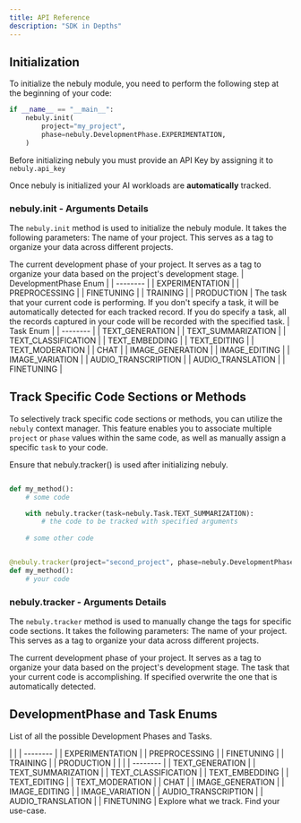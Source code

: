 ```yaml
---
title: API Reference
description: "SDK in Depths"
---
```


## Initialization
To initialize the nebuly module, you need to perform the following step at the beginning of your code:

```python
if __name__ == "__main__":
    nebuly.init(
        project="my_project",
        phase=nebuly.DevelopmentPhase.EXPERIMENTATION,
    )
```

<Note>Before initializing nebuly you must provide an API Key by assigning it to `nebuly.api_key` </Note>

Once nebuly is initialized your AI workloads are **automatically** tracked.

### nebuly.init - Arguments Details
The `nebuly.init` method is used to initialize the nebuly module. It takes the following parameters:
<ParamField body="project" type="str" required>
  The name of your project. This serves as a tag to organize your data across different projects.

</ParamField>

<ParamField body="phase" type="DevelopmentPhase(Enum)" required>
  The current development phase of your project. It serves as a tag to organize your data based on the project's development stage.
    | DevelopmentPhase Enum | 
    | --------              | 
    | EXPERIMENTATION       |  
    | PREPROCESSING         |         
    | FINETUNING            |
    | TRAINING              | 
    | PRODUCTION            | 
</ParamField>

<ParamField body="task" type="Task(Enum)" default="Task.UNKNOWN" optional>
   The task that your current code is performing. If you don't specify a task, it will be automatically detected for each tracked record. If you do specify a task, all the records captured in your code will be recorded with the specified task.
    | Task Enum              |
    | --------               | 
    | TEXT_GENERATION        |
    | TEXT_SUMMARIZATION     |
    | TEXT_CLASSIFICATION    |
    | TEXT_EMBEDDING         |
    | TEXT_EDITING           |
    | TEXT_MODERATION        |
    | CHAT                   |
    | IMAGE_GENERATION       |
    | IMAGE_EDITING          |
    | IMAGE_VARIATION        |
    | AUDIO_TRANSCRIPTION    |
    | AUDIO_TRANSLATION      |
    |  FINETUNING            |
</ParamField>


## Track Specific Code Sections or Methods
To selectively track specific code sections or methods, you can utilize the `nebuly` context manager. This feature enables you to associate multiple `project` or `phase` values within the same code, as well as manually assign a specific `task` to your code.

<Warning> Ensure that nebuly.tracker() is used after initializing nebuly. </Warning>


```python

def my_method():
    # some code

    with nebuly.tracker(task=nebuly.Task.TEXT_SUMMARIZATION):
        # the code to be tracked with specified arguments
    
    # some other code
```


```python

@nebuly.tracker(project="second_project", phase=nebuly.DevelopmentPhase.PRODUCTION)
def my_method():
    # your code
```

### nebuly.tracker - Arguments Details
The `nebuly.tracker` method is used to manually change the tags for specific code sections. It takes the following parameters:
<ParamField body="project" type="str" optional>
  The name of your project. This serves as a tag to organize your data across different projects.
</ParamField>

<ParamField body="phase" type="DevelopmentPhase(Enum)" optional>
  The current development phase of your project. It serves as a tag to organize your data based on the project's development stage.
</ParamField>

<ParamField body="task" type="Task(Enum)" optional>
  The task that your current code is accomplishing. If specified overwrite the one that is automatically detected.
</ParamField>

## DevelopmentPhase and Task Enums

List of all the possible Development Phases and Tasks.

<Tabs>
  <Tab title="DevelopmentPhase Names">
    |                   | 
    | --------          | 
    | EXPERIMENTATION   |  
    | PREPROCESSING     |         
    | FINETUNING        |
    | TRAINING          | 
    | PRODUCTION        | 
  </Tab>
  <Tab title="Task Names">
    |                        |
    | --------               | 
    | TEXT_GENERATION        |
    | TEXT_SUMMARIZATION     |
    | TEXT_CLASSIFICATION    |
    | TEXT_EMBEDDING         |
    | TEXT_EDITING           |
    | TEXT_MODERATION        |
    | CHAT                   |
    | IMAGE_GENERATION       |
    | IMAGE_EDITING          |
    | IMAGE_VARIATION        |
    | AUDIO_TRANSCRIPTION    |
    | AUDIO_TRANSLATION      |
    |  FINETUNING            |
  </Tab>
</Tabs>

<CardGroup cols={2}>
  <Card
    title="Supported Integrations"
    icon="code"
    href="/nebuly-sdk/docs/python/integrations/overview"
  >
    Explore what we track.
  </Card>
  <Card
    title="Tutorials"
    icon="palette"
    href="/nebuly-sdk/docs/python/tutorials"
  >
    Find your use-case.
  </Card>
</CardGroup>